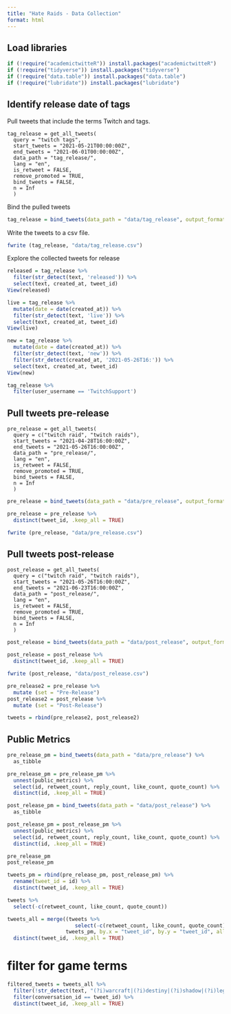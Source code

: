 ```yaml
---
title: "Hate Raids - Data Collection"
format: html
---
```



## Load libraries
```r
if (!require("academictwitteR")) install.packages("academictwitteR")
if (!require("tidyverse")) install.packages("tidyverse")
if (!require("data.table")) install.packages("data.table")
if (!require("lubridate")) install.packages("lubridate")
```


## Identify release date of tags

Pull tweets that include the terms Twitch and tags.
```
tag_release = get_all_tweets(
  query = "twitch tags",
  start_tweets = "2021-05-21T00:00:00Z",
  end_tweets = "2021-06-01T00:00:00Z",
  data_path = "tag_release/",
  lang = "en",
  is_retweet = FALSE,
  remove_promoted = TRUE,
  bind_tweets = FALSE,
  n = Inf
  )
```

Bind the pulled tweets
```r
tag_release = bind_tweets(data_path = "data/tag_release", output_format = "tidy")
```

Write the tweets to a csv file.
```r
fwrite (tag_release, "data/tag_release.csv")
```


Explore the collected tweets for release

```r
released = tag_release %>%
  filter(str_detect(text, 'released')) %>%
  select(text, created_at, tweet_id)
View(released)
```

```r
live = tag_release %>%
  mutate(date = date(created_at)) %>% 
  filter(str_detect(text, 'live')) %>%
  select(text, created_at, tweet_id)
View(live)
```

```r
new = tag_release %>%
  mutate(date = date(created_at)) %>% 
  filter(str_detect(text, 'new')) %>%
  filter(str_detect(created_at, '2021-05-26T16:')) %>%
  select(text, created_at, tweet_id)
View(new)
```

```r
tag_release %>%
  filter(user_username == 'TwitchSupport')
```


## Pull tweets pre-release
```
pre_release = get_all_tweets(
  query = c("twitch raid", "twitch raids"),
  start_tweets = "2021-04-28T16:00:00Z",
  end_tweets = "2021-05-26T16:00:00Z",
  data_path = "pre_release/",
  lang = "en",
  is_retweet = FALSE,
  remove_promoted = TRUE,
  bind_tweets = FALSE,
  n = Inf
  )
```

```r
pre_release = bind_tweets(data_path = "data/pre_release", output_format = "tidy")
```

```r
pre_release = pre_release %>%
  distinct(tweet_id, .keep_all = TRUE)
```


```r
fwrite (pre_release, "data/pre_release.csv")
```


## Pull tweets post-release
```
post_release = get_all_tweets(
  query = c("twitch raid", "twitch raids"),
  start_tweets = "2021-05-26T16:00:00Z",
  end_tweets = "2021-06-23T16:00:00Z",
  data_path = "post_release/",
  lang = "en",
  is_retweet = FALSE,
  remove_promoted = TRUE,
  bind_tweets = FALSE,
  n = Inf
  )
```

```r
post_release = bind_tweets(data_path = "data/post_release", output_format = "tidy")
```

```r
post_release = post_release %>%
  distinct(tweet_id, .keep_all = TRUE)
```


```r
fwrite (post_release, "data/post_release.csv")
```


```r
pre_release2 = pre_release %>%
  mutate (set = "Pre-Release")
post_release2 = post_release %>%
  mutate (set = "Post-Release")
```

```r
tweets = rbind(pre_release2, post_release2)
```


## Public Metrics

```r
pre_release_pm = bind_tweets(data_path = "data/pre_release") %>% 
  as_tibble
```

```r
pre_release_pm = pre_release_pm %>%
  unnest(public_metrics) %>%
  select(id, retweet_count, reply_count, like_count, quote_count) %>%
  distinct(id, .keep_all = TRUE)
```


```r
post_release_pm = bind_tweets(data_path = "data/post_release") %>% 
  as_tibble
```

```r
post_release_pm = post_release_pm %>%
  unnest(public_metrics) %>%
  select(id, retweet_count, reply_count, like_count, quote_count) %>%
  distinct(id, .keep_all = TRUE)
```

```r
pre_release_pm
post_release_pm
```



```r
tweets_pm = rbind(pre_release_pm, post_release_pm) %>%
  rename(tweet_id = id) %>%
  distinct(tweet_id, .keep_all = TRUE)
```

```r
tweets %>%
  select(-c(retweet_count, like_count, quote_count))
```



```r
tweets_all = merge((tweets %>%
                      select(-c(retweet_count, like_count, quote_count))),
                   tweets_pm, by.x = "tweet_id", by.y = "tweet_id", all = FALSE) %>%
  distinct(tweet_id, .keep_all = TRUE)
```



# filter for game terms


```r
filtered_tweets = tweets_all %>%
  filter(!str_detect(text, "(?i)warcraft|(?i)destiny|(?i)shadow|(?i)legends|(?i)ffxiv|(?i)pokemon|(?i)vault")) %>%
  filter(conversation_id == tweet_id) %>%
  distinct(tweet_id, .keep_all = TRUE)
```

